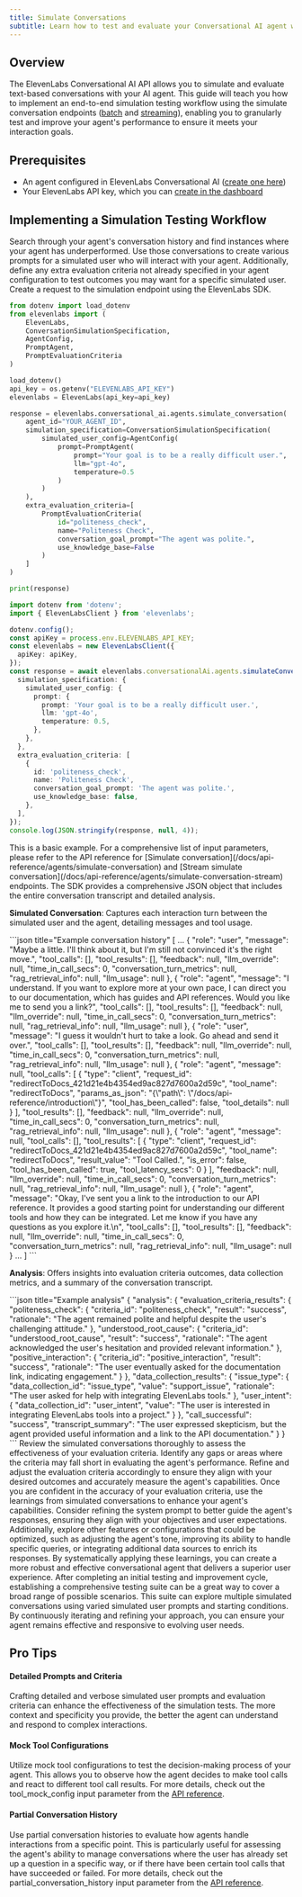 ```yaml
---
title: Simulate Conversations
subtitle: Learn how to test and evaluate your Conversational AI agent with simulated conversations
---
```


## Overview

The ElevenLabs Conversational AI API allows you to simulate and evaluate text-based conversations with your AI agent. This guide will teach you how to implement an end-to-end simulation testing workflow using the simulate conversation endpoints ([batch](/docs/api-reference/agents/simulate-conversation) and [streaming](/docs/api-reference/agents/simulate-conversation-stream)), enabling you to granularly test and improve your agent's performance to ensure it meets your interaction goals.

## Prerequisites

- An agent configured in ElevenLabs Conversational AI ([create one here](/docs/conversational-ai/quickstart))
- Your ElevenLabs API key, which you can [create in the dashboard](https://elevenlabs.io/app/settings/api-keys)

## Implementing a Simulation Testing Workflow

<Steps>

<Step title="Identify initial evaluation parameters">
Search through your agent's conversation history and find instances where your agent has underperformed. Use those conversations to create various prompts for a simulated user who will interact with your agent. Additionally, define any extra evaluation criteria not already specified in your agent configuration to test outcomes you may want for a specific simulated user.

</Step>

<Step title="Simulate the conversation via the SDK">
Create a request to the simulation endpoint using the ElevenLabs SDK.

<CodeGroup>

```python title="Python"
from dotenv import load_dotenv
from elevenlabs import (
    ElevenLabs,
    ConversationSimulationSpecification,
    AgentConfig,
    PromptAgent,
    PromptEvaluationCriteria
)

load_dotenv()
api_key = os.getenv("ELEVENLABS_API_KEY")
elevenlabs = ElevenLabs(api_key=api_key)

response = elevenlabs.conversational_ai.agents.simulate_conversation(
    agent_id="YOUR_AGENT_ID",
    simulation_specification=ConversationSimulationSpecification(
        simulated_user_config=AgentConfig(
            prompt=PromptAgent(
                prompt="Your goal is to be a really difficult user.",
                llm="gpt-4o",
                temperature=0.5
            )
        )
    ),
    extra_evaluation_criteria=[
        PromptEvaluationCriteria(
            id="politeness_check",
            name="Politeness Check",
            conversation_goal_prompt="The agent was polite.",
            use_knowledge_base=False
        )
    ]
)

print(response)

```

```typescript title="TypeScript"
import dotenv from 'dotenv';
import { ElevenLabsClient } from 'elevenlabs';

dotenv.config();
const apiKey = process.env.ELEVENLABS_API_KEY;
const elevenlabs = new ElevenLabsClient({
  apiKey: apiKey,
});
const response = await elevenlabs.conversationalAi.agents.simulateConversation('YOUR_AGENT_ID', {
  simulation_specification: {
    simulated_user_config: {
      prompt: {
        prompt: 'Your goal is to be a really difficult user.',
        llm: 'gpt-4o',
        temperature: 0.5,
      },
    },
  },
  extra_evaluation_criteria: [
    {
      id: 'politeness_check',
      name: 'Politeness Check',
      conversation_goal_prompt: 'The agent was polite.',
      use_knowledge_base: false,
    },
  ],
});
console.log(JSON.stringify(response, null, 4));
```

</CodeGroup>

<Note>
  This is a basic example. For a comprehensive list of input parameters, please refer to the API
  reference for [Simulate conversation](/docs/api-reference/agents/simulate-conversation) and
  [Stream simulate conversation](/docs/api-reference/agents/simulate-conversation-stream) endpoints.
</Note>

</Step>

<Step title="Analyze the response">
The SDK provides a comprehensive JSON object that includes the entire conversation transcript and detailed analysis.

**Simulated Conversation**: Captures each interaction turn between the simulated user and the agent, detailing messages and tool usage.

<CodeGroup>
```json title="Example conversation history"
[
  ...
  {
    "role": "user",
    "message": "Maybe a little. I'll think about it, but I'm still not convinced it's the right move.",
    "tool_calls": [],
    "tool_results": [],
    "feedback": null,
    "llm_override": null,
    "time_in_call_secs": 0,
    "conversation_turn_metrics": null,
    "rag_retrieval_info": null,
    "llm_usage": null
  },
  {
    "role": "agent",
    "message": "I understand. If you want to explore more at your own pace, I can direct you to our documentation, which has guides and API references. Would you like me to send you a link?",
    "tool_calls": [],
    "tool_results": [],
    "feedback": null,
    "llm_override": null,
    "time_in_call_secs": 0,
    "conversation_turn_metrics": null,
    "rag_retrieval_info": null,
    "llm_usage": null
  },
  {
    "role": "user",
    "message": "I guess it wouldn't hurt to take a look. Go ahead and send it over.",
    "tool_calls": [],
    "tool_results": [],
    "feedback": null,
    "llm_override": null,
    "time_in_call_secs": 0,
    "conversation_turn_metrics": null,
    "rag_retrieval_info": null,
    "llm_usage": null
  },
  {
    "role": "agent",
    "message": null,
    "tool_calls": [
      {
        "type": "client",
        "request_id": "redirectToDocs_421d21e4b4354ed9ac827d7600a2d59c",
        "tool_name": "redirectToDocs",
        "params_as_json": "{\"path\": \"/docs/api-reference/introduction\"}",
        "tool_has_been_called": false,
        "tool_details": null
      }
    ],
    "tool_results": [],
    "feedback": null,
    "llm_override": null,
    "time_in_call_secs": 0,
    "conversation_turn_metrics": null,
    "rag_retrieval_info": null,
    "llm_usage": null
  },
  {
    "role": "agent",
    "message": null,
    "tool_calls": [],
    "tool_results": [
      {
        "type": "client",
        "request_id": "redirectToDocs_421d21e4b4354ed9ac827d7600a2d59c",
        "tool_name": "redirectToDocs",
        "result_value": "Tool Called.",
        "is_error": false,
        "tool_has_been_called": true,
        "tool_latency_secs": 0
      }
    ],
    "feedback": null,
    "llm_override": null,
    "time_in_call_secs": 0,
    "conversation_turn_metrics": null,
    "rag_retrieval_info": null,
    "llm_usage": null
  },
  {
    "role": "agent",
    "message": "Okay, I've sent you a link to the introduction to our API reference.  It provides a good starting point for understanding our different tools and how they can be integrated. Let me know if you have any questions as you explore it.\n",
    "tool_calls": [],
    "tool_results": [],
    "feedback": null,
    "llm_override": null,
    "time_in_call_secs": 0,
    "conversation_turn_metrics": null,
    "rag_retrieval_info": null,
    "llm_usage": null
  }
  ...
]
```
</CodeGroup>

**Analysis**: Offers insights into evaluation criteria outcomes, data collection metrics, and a summary of the conversation transcript.

<CodeGroup>
```json title="Example analysis"
{
  "analysis": {
    "evaluation_criteria_results": {
      "politeness_check": {
        "criteria_id": "politeness_check",
        "result": "success",
        "rationale": "The agent remained polite and helpful despite the user's challenging attitude."
      },
      "understood_root_cause": {
        "criteria_id": "understood_root_cause",
        "result": "success",
        "rationale": "The agent acknowledged the user's hesitation and provided relevant information."
      },
      "positive_interaction": {
        "criteria_id": "positive_interaction",
        "result": "success",
        "rationale": "The user eventually asked for the documentation link, indicating engagement."
      }
    },
    "data_collection_results": {
      "issue_type": {
        "data_collection_id": "issue_type",
        "value": "support_issue",
        "rationale": "The user asked for help with integrating ElevenLabs tools."
      },
      "user_intent": {
        "data_collection_id": "user_intent",
        "value": "The user is interested in integrating ElevenLabs tools into a project."
      }
    },
    "call_successful": "success",
    "transcript_summary": "The user expressed skepticism, but the agent provided useful information and a link to the API documentation."
  }
}
```
</CodeGroup>
</Step>

<Step title="Improve your evaluation criteria">
  Review the simulated conversations thoroughly to assess the effectiveness of your evaluation
  criteria. Identify any gaps or areas where the criteria may fall short in evaluating the agent's
  performance. Refine and adjust the evaluation criteria accordingly to ensure they align with your
  desired outcomes and accurately measure the agent's capabilities.
</Step>

<Step title="Improve your agent">
  Once you are confident in the accuracy of your evaluation criteria, use the learnings from
  simulated conversations to enhance your agent's capabilities. Consider refining the system prompt
  to better guide the agent's responses, ensuring they align with your objectives and user
  expectations. Additionally, explore other features or configurations that could be optimized, such
  as adjusting the agent's tone, improving its ability to handle specific queries, or integrating
  additional data sources to enrich its responses. By systematically applying these learnings, you
  can create a more robust and effective conversational agent that delivers a superior user
  experience.
</Step>

<Step title="Continuous iteration">
  After completing an initial testing and improvement cycle, establishing a comprehensive testing
  suite can be a great way to cover a broad range of possible scenarios. This suite can explore
  multiple simulated conversations using varied simulated user prompts and starting conditions. By
  continuously iterating and refining your approach, you can ensure your agent remains effective and
  responsive to evolving user needs.
</Step>

</Steps>

## Pro Tips

#### Detailed Prompts and Criteria

Crafting detailed and verbose simulated user prompts and evaluation criteria can enhance the effectiveness of the simulation tests. The more context and specificity you provide, the better the agent can understand and respond to complex interactions.

#### Mock Tool Configurations

Utilize mock tool configurations to test the decision-making process of your agent. This allows you to observe how the agent decides to make tool calls and react to different tool call results. For more details, check out the tool_mock_config input parameter from the [API reference](/docs/api-reference/agents/simulate-conversation#request.body.simulation_specification.tool_mock_config).

#### Partial Conversation History

Use partial conversation histories to evaluate how agents handle interactions from a specific point. This is particularly useful for assessing the agent's ability to manage conversations where the user has already set up a question in a specific way, or if there have been certain tool calls that have succeeded or failed. For more details, check out the partial_conversation_history input parameter from the [API reference](/docs/api-reference/agents/simulate-conversation#request.body.simulation_specification.partial_conversation_history).
